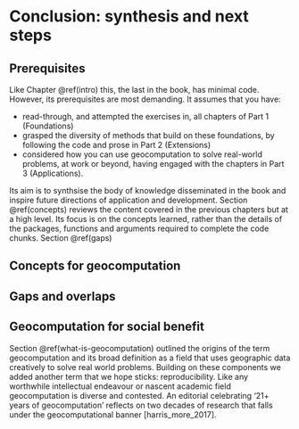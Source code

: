 # Conclusion: synthesis and next steps

## Prerequisites {-}

Like Chapter \@ref(intro) this, the last in the book, has minimal code.
However, its prerequisites are most demanding.
It assumes that you have:

- read-through, and attempted the exercises in, all chapters of Part 1 (Foundations)
- grasped the diversity of methods that build on these foundations, by following the code and prose in Part 2 (Extensions)
- considered how you can use geocomputation to solve real-world problems, at work or beyond, having engaged with the chapters in Part 3 (Applications).

Its aim is to synthsise the body of knowledge disseminated in the book and inspire future directions of application and development.
Section \@ref(concepts) reviews the content covered in the previous chapters but at a high level.
Its focus is on the concepts learned, rather than the details of the packages, functions and arguments required to complete the code chunks.
Section \@ref(gaps) 

## Concepts for geocomputation

## Gaps and overlaps

## Geocomputation for social benefit

Section \@ref(what-is-geocomputation) outlined the origins of the term geocomputation and its broad definition as a field that uses geographic data creatively to solve real world problems.
Building on these components we added another term that we hope sticks: reproducibility.
Like any worthwhile intellectual endeavour or nascent academic field geocomputation is diverse and contested.
An editorial celebrating '21+ years of geocomputation' reflects on two decades of research that falls under the geocomputational banner [harris_more_2017].

